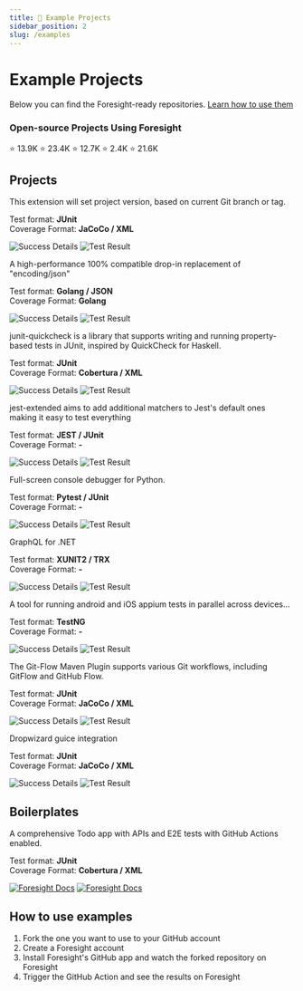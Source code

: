 ```yaml
---
title: 🧭 Example Projects
sidebar_position: 2
slug: /examples
---
```


# Example Projects
Below you can find the Foresight-ready repositories. [Learn how to use them](#how-to-use-examples)

### Open-source Projects Using Foresight
<div className="w-full cols-5">
  <Card title="Keycloak" target="https://keycloak.app.runforesight.com/highlights" isNewWindow={true}>
    ⭐️ 13.9K
  </Card>
  <Card title="pypa" target="https://pypa.app.runforesight.com/highlights" isNewWindow={true}>
    ⭐️ 23.4K
  </Card>
  <Card title="mathjs" target="https://mathjs.app.runforesight.com/highlights" isNewWindow={true}>
    ⭐️ 12.7K
  </Card>
  <Card title="statsviz" target="https://statsviz.app.runforesight.com/highlights" isNewWindow={true}>
    ⭐️ 2.4K
  </Card>
  <Card title="rsshub" target="https://rsshub.app.runforesight.com/highlights" isNewWindow={true}>
    ⭐️ 21.6K
  </Card>
</div>

## Projects
<div className="cols-1">
<Card title="Maven Git Versioning Extension" target="https://github.com/runforesight-demo/maven-git-versioning-extension" isNewWindow={true}>
  <p class="italic">This extension will set project version, based on current Git branch or tag.</p>
  Test format: <strong>JUnit</strong> 
  <br/>
  Coverage Format: <strong>JaCoCo / XML</strong>

  ![Success Details](https://foresight.service.thundra.us/public/api/v1/badge/success?repoId=a2580a99-fd36-42c2-8a24-cb71aef8135b) 
  ![Test Result](https://foresight.service.thundra.us/public/api/v1/badge/test?repoId=a2580a99-fd36-42c2-8a24-cb71aef8135b)

</Card>
<Card title="JSON Iterator / GO" target="https://github.com/runforesight-demo/go" isNewWindow={true}>
  <p class="italic">A high-performance 100% compatible drop-in replacement of "encoding/json"</p>
  Test format: <strong>Golang / JSON</strong> 
  <br/>
  Coverage Format: <strong>Golang</strong>

  ![Success Details](https://foresight.service.thundra.us/public/api/v1/badge/success?repoId=b2716963-e616-4563-bd07-a4575cf403f7)
  ![Test Result](https://foresight.service.thundra.us/public/api/v1/badge/test?repoId=b2716963-e616-4563-bd07-a4575cf403f7)

</Card>
<Card title="JUnit Quickcheck" target="https://github.com/runforesight-demo/junit-quickcheck" isNewWindow={true}>
  <p class="italic">junit-quickcheck is a library that supports writing and running property-based tests in JUnit, inspired by QuickCheck for Haskell.</p>
  Test format: <strong>JUnit</strong> 
  <br/>
  Coverage Format: <strong>Cobertura / XML</strong>

  ![Success Details](https://foresight.service.thundra.us/public/api/v1/badge/success?repoId=6dab0bbc-65d7-4c84-8aa0-113672c37af1)
  ![Test Result](https://foresight.service.thundra.us/public/api/v1/badge/test?repoId=6dab0bbc-65d7-4c84-8aa0-113672c37af1)

</Card>
<Card title="jest-extended" target="https://github.com/runforesight-demo/jest-extended" isNewWindow={true}>
  <p class="italic">jest-extended aims to add additional matchers to Jest's default ones making it easy to test everything </p>
  Test format: <strong>JEST / JUnit</strong> 
  <br/>
  Coverage Format: <strong>-</strong>

  ![Success Details](https://foresight.service.thundra.us/public/api/v1/badge/success?repoId=4f9bd2c4-68bd-4294-8dff-0b33d906e8a6)
  ![Test Result](https://foresight.service.thundra.us/public/api/v1/badge/test?repoId=4f9bd2c4-68bd-4294-8dff-0b33d906e8a6)

</Card>
<Card title="pudb" target="https://github.com/runforesight-demo/pudb" isNewWindow={true}>
  <p class="italic">Full-screen console debugger for Python.</p>
  Test format: <strong>Pytest / JUnit</strong> 
  <br/>
  Coverage Format: <strong>-</strong>

  ![Success Details](https://foresight.service.thundra.us/public/api/v1/badge/success?repoId=9fd0a233-9f65-4180-b759-e3c3326e022a)
  ![Test Result](https://foresight.service.thundra.us/public/api/v1/badge/test?repoId=9fd0a233-9f65-4180-b759-e3c3326e022a)

</Card>
<Card title="graphql-dotnet" target="https://github.com/runforesight-demo/graphql-dotnet" isNewWindow={true}>
  <p class="italic">GraphQL for .NET</p>
  Test format: <strong>XUNIT2 / TRX</strong> 
  <br/>
  Coverage Format: <strong>-</strong>

  ![Success Details](https://foresight.service.thundra.us/public/api/v1/badge/success?repoId=c242f1c9-bda4-4bd8-a6d9-e239ce8798ee)
  ![Test Result](https://foresight.service.thundra.us/public/api/v1/badge/test?repoId=c242f1c9-bda4-4bd8-a6d9-e239ce8798ee)

</Card>
<Card title="appium-test-distribution" target="https://github.com/runforesight-demo/appium-test-distribution/" isNewWindow={true}>
  <p class="italic">A tool for running android and iOS appium tests in parallel across devices...</p>
  Test format: <strong>TestNG</strong> 
  <br/>
  Coverage Format: <strong>-</strong>

  ![Success Details](https://foresight.service.thundra.us/public/api/v1/badge/success?repoId=b4c34bbe-c70c-4361-8b4c-fb1c2e9b5c83)
  ![Test Result](https://foresight.service.thundra.us/public/api/v1/badge/test?repoId=b4c34bbe-c70c-4361-8b4c-fb1c2e9b5c83)

</Card>
<Card title="gitflow-maven-plugin" target="https://github.com/runforesight-demo/gitflow-maven-plugin" isNewWindow={true}>
  <p class="italic">The Git-Flow Maven Plugin supports various Git workflows, including GitFlow and GitHub Flow.</p>
  Test format: <strong>JUnit</strong> 
  <br/>
  Coverage Format: <strong>JaCoCo / XML</strong>

  ![Success Details](https://foresight.service.thundra.us/public/api/v1/badge/success?repoId=949230e1-c91a-4b87-989e-6351cf4ab96f)
  ![Test Result](https://foresight.service.thundra.us/public/api/v1/badge/test?repoId=949230e1-c91a-4b87-989e-6351cf4ab96f)

</Card>
<Card title="dropwizard-guicey" target="https://github.com/runforesight-demo/dropwizard-guicey" isNewWindow={true}>
  <p class="italic">Dropwizard guice integration</p>
  Test format: <strong>JUnit</strong> 
  <br/>
  Coverage Format: <strong>JaCoCo / XML</strong>

  ![Success Details](https://foresight.service.thundra.us/public/api/v1/badge/success?repoId=db27cd8c-72e1-4489-9efe-a59d7347a575)
  ![Test Result](https://foresight.service.thundra.us/public/api/v1/badge/test?repoId=db27cd8c-72e1-4489-9efe-a59d7347a575)

</Card>
</div>


## Boilerplates
<Card title="Next.js + Playwright + GitHub Actions" target="https://github.com/burakkantarci/playwright-todo-app" isNewWindow={true}>
  <p class="italic">A comprehensive Todo app with APIs and E2E tests with GitHub Actions enabled.</p>
  Test format: <strong>JUnit</strong> 
  <br/>
  Coverage Format: <strong>Cobertura / XML</strong>

  [![Foresight Docs](https://foresight.service.thundra.io/public/api/v1/badge/test?repoId=8451a617-ce9a-4ace-b00a-c598523bd852)](https://foresight.docs.thundra.io/)
  [![Foresight Docs](https://foresight.service.thundra.io/public/api/v1/badge/success?repoId=8451a617-ce9a-4ace-b00a-c598523bd852)](https://foresight.docs.thundra.io/)

</Card>

## How to use examples 
1. Fork the one you want to use to your GitHub account
2. Create a Foresight account
3. Install Foresight's GitHub app and watch the forked repository on Foresight
4. Trigger the GitHub Action and see the results on Foresight 